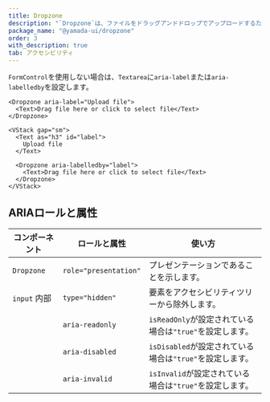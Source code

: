 ```yaml
---
title: Dropzone
description: "`Dropzone`は、ファイルをドラッグアンドドロップでアップロードするために使用されるコンポーネントです。"
package_name: "@yamada-ui/dropzone"
order: 3
with_description: true
tab: アクセシビリティ
---
```


`FormControl`を使用しない場合は、`Textarea`に`aria-label`または`aria-labelledby`を設定します。

```tsx live=false
<Dropzone aria-label="Upload file">
  <Text>Drag file here or click to select file</Text>
</Dropzone>
```

```tsx live=false
<VStack gap="sm">
  <Text as="h3" id="label">
    Upload file
  </Text>

  <Dropzone aria-labelledby="label">
    <Text>Drag file here or click to select file</Text>
  </Dropzone>
</VStack>
```

## ARIAロールと属性

| コンポーネント          | ロールと属性          | 使い方                                                   |
| ----------------------- | --------------------- | -------------------------------------------------------- |
| `Dropzone`              | `role="presentation"` | プレゼンテーションであることを示します。                 |
| `input` <Tag>内部</Tag> | `type="hidden"`       | 要素をアクセシビリティツリーから除外します。             |
|                         | `aria-readonly`       | `isReadOnly`が設定されている場合は`"true"`を設定します。 |
|                         | `aria-disabled`       | `isDisabled`が設定されている場合は`"true"`を設定します。 |
|                         | `aria-invalid`        | `isInvalid`が設定されている場合は`"true"`を設定します。  |

